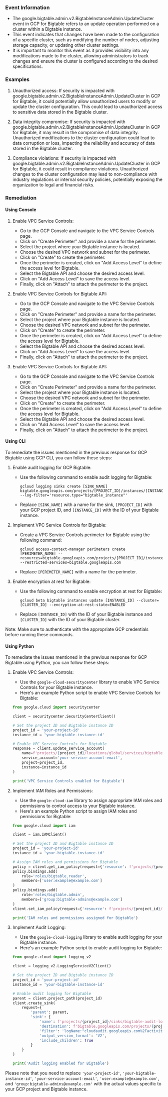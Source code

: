 
### Event Information

- The google.bigtable.admin.v2.BigtableInstanceAdmin.UpdateCluster event in GCP for Bigtable refers to an update operation performed on a cluster within a Bigtable instance.
- This event indicates that changes have been made to the configuration of a specific cluster, such as modifying the number of nodes, adjusting storage capacity, or updating other cluster settings.
- It is important to monitor this event as it provides visibility into any modifications made to the cluster, allowing administrators to track changes and ensure the cluster is configured according to the desired specifications.


### Examples

1. Unauthorized access: If security is impacted with google.bigtable.admin.v2.BigtableInstanceAdmin.UpdateCluster in GCP for Bigtable, it could potentially allow unauthorized users to modify or update the cluster configuration. This could lead to unauthorized access to sensitive data stored in the Bigtable cluster.

2. Data integrity compromise: If security is impacted with google.bigtable.admin.v2.BigtableInstanceAdmin.UpdateCluster in GCP for Bigtable, it may result in the compromise of data integrity. Unauthorized modifications to the cluster configuration could lead to data corruption or loss, impacting the reliability and accuracy of data stored in the Bigtable cluster.

3. Compliance violations: If security is impacted with google.bigtable.admin.v2.BigtableInstanceAdmin.UpdateCluster in GCP for Bigtable, it could result in compliance violations. Unauthorized changes to the cluster configuration may lead to non-compliance with industry regulations or internal security policies, potentially exposing the organization to legal and financial risks.

### Remediation

#### Using Console

1. Enable VPC Service Controls:
   - Go to the GCP Console and navigate to the VPC Service Controls page.
   - Click on "Create Perimeter" and provide a name for the perimeter.
   - Select the project where your Bigtable instance is located.
   - Choose the desired VPC network and subnet for the perimeter.
   - Click on "Create" to create the perimeter.
   - Once the perimeter is created, click on "Add Access Level" to define the access level for Bigtable.
   - Select the Bigtable API and choose the desired access level.
   - Click on "Add Access Level" to save the access level.
   - Finally, click on "Attach" to attach the perimeter to the project.

2. Enable VPC Service Controls for Bigtable API:
   - Go to the GCP Console and navigate to the VPC Service Controls page.
   - Click on "Create Perimeter" and provide a name for the perimeter.
   - Select the project where your Bigtable instance is located.
   - Choose the desired VPC network and subnet for the perimeter.
   - Click on "Create" to create the perimeter.
   - Once the perimeter is created, click on "Add Access Level" to define the access level for Bigtable.
   - Select the Bigtable API and choose the desired access level.
   - Click on "Add Access Level" to save the access level.
   - Finally, click on "Attach" to attach the perimeter to the project.

3. Enable VPC Service Controls for Bigtable API:
   - Go to the GCP Console and navigate to the VPC Service Controls page.
   - Click on "Create Perimeter" and provide a name for the perimeter.
   - Select the project where your Bigtable instance is located.
   - Choose the desired VPC network and subnet for the perimeter.
   - Click on "Create" to create the perimeter.
   - Once the perimeter is created, click on "Add Access Level" to define the access level for Bigtable.
   - Select the Bigtable API and choose the desired access level.
   - Click on "Add Access Level" to save the access level.
   - Finally, click on "Attach" to attach the perimeter to the project.

#### Using CLI

To remediate the issues mentioned in the previous response for GCP Bigtable using GCP CLI, you can follow these steps:

1. Enable audit logging for GCP Bigtable:
   - Use the following command to enable audit logging for Bigtable:
     ```
     gcloud logging sinks create [SINK_NAME] bigtable.googleapis.com/projects/[PROJECT_ID]/instances/[INSTANCE_ID] --log-filter='resource.type="bigtable_instance"'
     ```
   - Replace `[SINK_NAME]` with a name for the sink, `[PROJECT_ID]` with your GCP project ID, and `[INSTANCE_ID]` with the ID of your Bigtable instance.

2. Implement VPC Service Controls for Bigtable:
   - Create a VPC Service Controls perimeter for Bigtable using the following command:
     ```
     gcloud access-context-manager perimeters create [PERIMETER_NAME] --resources=bigtable.googleapis.com/projects/[PROJECT_ID]/instances/[INSTANCE_ID] --restricted-services=bigtable.googleapis.com
     ```
   - Replace `[PERIMETER_NAME]` with a name for the perimeter.

3. Enable encryption at rest for Bigtable:
   - Use the following command to enable encryption at rest for Bigtable:
     ```
     gcloud beta bigtable instances update [INSTANCE_ID] --cluster=[CLUSTER_ID] --encryption-at-rest-state=ENABLED
     ```
   - Replace `[INSTANCE_ID]` with the ID of your Bigtable instance and `[CLUSTER_ID]` with the ID of your Bigtable cluster.

Note: Make sure to authenticate with the appropriate GCP credentials before running these commands.

#### Using Python

To remediate the issues mentioned in the previous response for GCP Bigtable using Python, you can follow these steps:

1. Enable VPC Service Controls:
   - Use the `google-cloud-securitycenter` library to enable VPC Service Controls for your Bigtable instance.
   - Here's an example Python script to enable VPC Service Controls for Bigtable:

   ```python
   from google.cloud import securitycenter

   client = securitycenter.SecurityCenterClient()

   # Set the project ID and Bigtable instance ID
   project_id = 'your-project-id'
   instance_id = 'your-bigtable-instance-id'

   # Enable VPC Service Controls for Bigtable
   response = client.update_service_account(
       name=f'projects/{project_id}/locations/global/services/bigtable.googleapis.com',
       service_account='your-service-account-email',
       project=project_id,
       instance=instance_id
   )

   print('VPC Service Controls enabled for Bigtable')
   ```

2. Implement IAM Roles and Permissions:
   - Use the `google-cloud-iam` library to assign appropriate IAM roles and permissions to control access to your Bigtable instance.
   - Here's an example Python script to assign IAM roles and permissions for Bigtable:

   ```python
   from google.cloud import iam

   client = iam.IAMClient()

   # Set the project ID and Bigtable instance ID
   project_id = 'your-project-id'
   instance_id = 'your-bigtable-instance-id'

   # Assign IAM roles and permissions for Bigtable
   policy = client.get_iam_policy(request={'resource': f'projects/{project_id}/instances/{instance_id}'})
   policy.bindings.add(
       role='roles/bigtable.reader',
       members=['user:example@example.com']
   )
   policy.bindings.add(
       role='roles/bigtable.admin',
       members=['group:bigtable-admins@example.com']
   )
   client.set_iam_policy(request={'resource': f'projects/{project_id}/instances/{instance_id}', 'policy': policy})

   print('IAM roles and permissions assigned for Bigtable')
   ```

3. Implement Audit Logging:
   - Use the `google-cloud-logging` library to enable audit logging for your Bigtable instance.
   - Here's an example Python script to enable audit logging for Bigtable:

   ```python
   from google.cloud import logging_v2

   client = logging_v2.LoggingServiceV2Client()

   # Set the project ID and Bigtable instance ID
   project_id = 'your-project-id'
   instance_id = 'your-bigtable-instance-id'

   # Enable audit logging for Bigtable
   parent = client.project_path(project_id)
   client.create_sink(
       request={
           'parent': parent,
           'sink': {
               'name': f'projects/{project_id}/sinks/bigtable-audit-logs',
               'destination': f'bigtable.googleapis.com/projects/{project_id}/instances/{instance_id}',
               'filter': 'logName:"cloudaudit.googleapis.com%2Factivity"',
               'output_version_format': 'V2',
               'include_children': True
           }
       }
   )

   print('Audit logging enabled for Bigtable')
   ```

Please note that you need to replace `'your-project-id'`, `'your-bigtable-instance-id'`, `'your-service-account-email'`, `'user:example@example.com'`, and `'group:bigtable-admins@example.com'` with the actual values specific to your GCP project and Bigtable instance.

